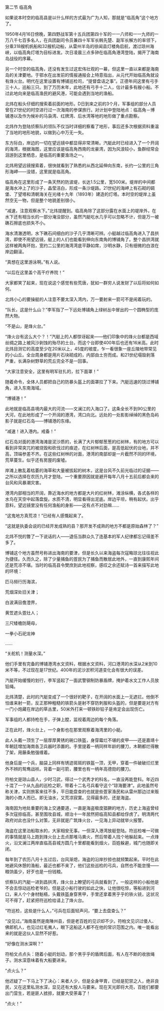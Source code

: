

第二节 临高角

如果说本时空的临高县是以什么样的方式最为广为人知，那就是“临高角”这个地方了。

1950年4月16日傍晚，第四野战军第十五兵团第四十军的一一八师和一一九师的一万八千七百多名人，在兵团副司令员兼四十军军长韩先楚、副军长解方的率领下，分乘318艘机帆船和32艘机动船，从雷州半岛的徐闻县灯楼角启航，渡过琼州海峡，以临高角灯塔为目标进发。次日凌晨三点多钟在临高角港湾登陆，揭开了海南岛战役的序幕。

另一个时空的临高角，还没有发生过这宏伟壮观的一幕，但这里一直以来都是海南岛的关津要地。于鄂水在出发前的情报通报会上特意指出，从元代开始临高角就设有烽火台。明代在这里设置有博铺巡检司，“提督盘诘之事”。正德年间这里有弓手三十人，巡船三只。到了万历末年，此地还有弓手十二人，估计最多有艘小船。不过此地向来是临高渔民的避风港，可能会遇到当地的渔船。

北炜在船头仔细的搜索着前面的地形。D日到来之前的3个月，军事组的部分人员曾在21世纪的时空进行过一次海南的参谋旅行。对计划中登陆地点：临高角－博铺港以及作为候补的马袅湾、红牌湾、后水湾等地的地形做了重点勘察。

北炜作为登陆侦察队的领队不仅当时详细的察看了地形，事后还多次根据资料重温了当地的地形地貌，以做到心中万无一失。

东方际白，岸边的一切在望远镜中都显得非常清晰。汽艇此时已经进入了一个开阔的海湾，根据海图，这里应该是临高角西南的龙豪湾，因为风浪较小，鱼群经常会洄游到这里栖息，是临高的重要渔场之一。

北炜用望远镜搜索着，很快就看到了熟悉的从西北延伸向东南，长约一公里的三角形海岬――没错，这里就是临高角。

临高角在这里形成了一条天然的防波堤，长达1.5公里，宽500米。堤岸的中间都是海水冲上了的沙子，晶莹洁白，形成一条沙堤路。21世纪的海岬上有石砌的碉堡、了望塔和清朝海关在光绪十九年（1893年）建造的灯塔。本时空的堤岸上虽然空无一物，但是整个地貌差别很小。

“减速，注意观察水下。”北炜提醒到。临高角除了这部分露在水面上的堤岸外，在水下还有相当长的一部分淹没部分，虽然汽艇吃水几乎可以忽略不计，但是万一被礁石擦底也损失不小。

海水清澈透明，水下礁石间细白的沙子几乎清晰可辨。小艇越过临高角进入了昌拱湾，即使不用望远镜，艇上的人们也能看到伸向东南角的博铺角了。整个昌拱湾就这样被两角环抱，宽约二公里的海湾湾底平静如席，沙明水静，只有细微的白浪在岸边翻滚。

“真想在这里游泳啊。”有人说。

“以后在这里盖个高干疗养院！”

大家都笑了起来，现在说这个感觉有些荒唐，犹如一群穷人说发财了以后将如何如何。

北炜小心的要操艇的人注意不要太深入湾内，万一要射来一箭可不是闹着玩的。

“队长，这是什么山？”李军指了一下远处博铺角上绿树丛中冒出的一个圆椭型的庞然大物。

“不是山，是烽火台。”

“烽火台有这么大个？！”汽艇上的人都惊讶起来――他们印象中的烽火台都是西域丝绸之路上被风沙剥蚀的殆尽的土台。而这个台即使400年后也还有16米高。此时北炜目测它的高度至少在20米以上，45度的坡度，乍一看很象一座丘陵地带常见的小山丘。全台周身都是用片石块砌成的，内部由土夯而成。和21世纪塌毁剥落严重，长满杂树野草的荒丘完全不是一回事。

“大家注意安全，这里有明军驻扎的，拉下面罩！”

随着命令，全体人员都把自己的防暴头盔上的面罩拉了下来。汽艇迅速的饶过博铺角，进入东南海域。

“博铺港！”

此地就是临高县境内最大的河流――文澜江的入海口了。这条全长不到90公里的大河，在此地形成了一个开阔的港湾，湾口向北。远处的一处影影绰绰的黑色岛屿影子就是红石岛――博铺港的东缘。

“减速！进入港内。戒备！”

红石岛对面的港湾海滩是泥沙质的，长满了大片郁郁葱葱的红树林，有的地方可以看到非常突兀的被烧毁和砍伐过的痕迹，在红树林后面，是高低起伏的台地，并不高，顶端参差不齐。在这些红树林的对面，港湾的南部却是一片截然不同的环境，荒草蔓生。似乎还有房屋的废墟。

岸滩上散乱着枯萎的海草和大量被拔起的树木，这是台风不久前光临过的证据――之所以选择在农历九月才登陆，一个重要原因就是避开每年八月十五前后都会来的台风和风暴潮灾害。

港湾内部相当的开阔，靠近海水的地方都是大片的红树林，滩涂纵横，各式各样的水鸟在天空中起落盘旋。水质不清，明显看得出泥底。岸边平坦，稍有起伏。出乎意料，望远镜里没有任何渔船的身影――这有点不对劲嘛……

“这鬼地方真荒凉！”已经有人感慨起来了。

“这就是执委会说的已经开发成熟的县？那开发不成熟的地方不都是原始森林了？”

北炜不悦的瞥了一下说话的人――退伍当群众久了连基本的军人纪律都忘记得差不多了。

博铺这个地方虽然号称进出海南的要津，但是长久以来海盗每次寇略琼北往往视此为捷径。久而久之，除了少量捕鱼的疍民为了捕鱼而散居此地外，一直到康熙年间还是荒凉不堪。当时的临高县令樊庶到此地视察，感叹之余还赋诗一首来描写此地的环境：

匹马频行历海滨，

荒烟深处旧关津；

白波满目儋澄界，

黄笠遮头疍灶人；

三尺矮檐防飓母，

一拳小石祀龙神

……

“关舵机！测量水深。”

他们手里有完备的博铺港湾水文资料，根据水文资料，河口港湾的水深从2米到10米不等，不过现在是17世纪。400年的泥沙淤积河道变化会有很大的误差。

汽艇开始缓慢的划行，李军竖起了一面武警钢制防暴盾牌，掩护着水文工作人员放铅绳。

北炜清楚，此时的汽艇变成了一个很好的靶子，在开阔的水面上一无遮拦。他倒不怕谁来射一箭，反正那种粗糙的铁箭头是射不穿防刺服和头盔的，但是要是对方有一门小炮藏在岸边的草丛里，50米外打来一顿铁砂铅子是肯定会出现伤亡。

军事组的人都持枪在手，子弹上膛，监视着周边的每个角落。

正在此时，烽火台上，一个身影也在那里观察着海湾里的小艇。

此人头戴一顶生了一层厚厚黄锈的碗口铁盔，身穿霉烂不堪的皮甲――还是嘉靖十年朝廷增加海南各卫兵器时添置的。手里提着一柄同样年龄的腰刀，木鞘都烂得散了架，用藤条勉强缠着。

他身后是一个兵，脑袋上同样有锈迹斑斑的铁盔一顶，无甲，穿着一件破破烂烂里外不辨的鸳鸯战袄。背着一副弓箭，腰里也有一柄年高德勋的腰刀。

符柏文是琼山县人，少时习武，得过一个武秀才的科名，一直没再能登科。年近四十混了一个从九品的巡检之职，带着十二名弓兵看守这个“琼海要津”。此地虽然号称关津，实则旅客来往不多，平日能盘查的也就是些疍家渔民和从雷州那边过来贩海的小商人而已。即无油水，又荒凉寂寞。见得最多的，还是海盗。

海南因为地处重要的海上交通要道，一直是海盗极度猖獗的地方，历史上海盗曾经多次寇掠临高，甚至围攻县城，顺治十一年居然把临高知县都给俘虏了。明清两代政府对此也没什么对策，无非就是广筑烽火台，一见海上异动就举火报警。

海盗在这里泊船取水的，大家相安无事。一但深入港湾放艇登陆。符巡检唯一可做的事情就是马上跑到烽火台上去点那堆马粪火，然后带着人找个地躲起来。一点烽火，沿文澜江两岸直临高县城方圆几十里都能看到烟火，百姓躲避，城门也随即关闭。

每年到了农历八月十五过后，台风渐熄，海盗的沿岸抄掠也就频繁起来。平时在此地避风休憩的渔船，最近也都不来了，他们这些巡检的弓兵，自然也不能怠慢――粮饷虽少，好歹也是一份钱粮。

侦察队的汽艇一进到昌拱湾，烽火台上瞭望的弓兵就看到了。一般这样的小船他是不会去惊动巡检老爷的，但是这小船行驶的如此之快，让他很吃惊，等船进到河口，来人个个身材魁梧，头戴铁盔身穿黑甲，手里还拿着黑乎乎的铁火铳，这状况可不得了，赶紧把符巡检给请上了烽火台。

“符巡检，这些是什么人，”弓兵在后面轻声问，“要上去盘查么？”

“没见过。”海南虽然是南陲州县，但是老百姓的见识却不少。符柏文见识过倭人、佛郎机人，也见过红毛夷人，眼下这船这人都不在他的常识范围之内。唯一能看出来的就是这伙人显然不好惹。

“好像在测水深啊？”

符柏文点点头：随着小艇的划动，那个黑乎乎的盾牌后面，有人在不断的收放绳子。测水深意味着有大船要进来。

“点火么？”

他迟疑了一下马上下了决心：来者人少，但是全身甲胄，已经是犯禁之人，绝非良民，又在这里私测水深，显见还有大股人马要来。现在天光即将大亮，百姓们都要出门营生，若是匪人掳掠，就要大受荼毒了！

“点火！”

